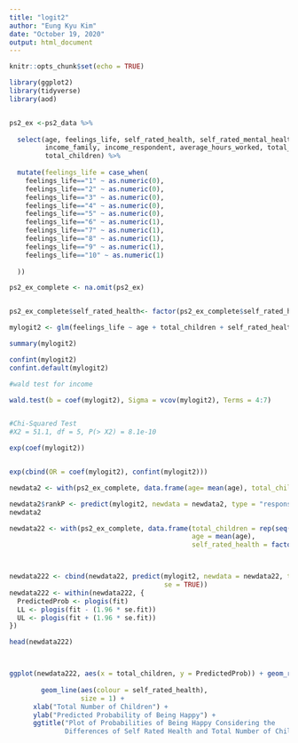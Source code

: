 ---
title: "logit2"
author: "Eung Kyu Kim"
date: "October 19, 2020"
output: html_document
---

```{r setup, include=FALSE}
knitr::opts_chunk$set(echo = TRUE)
```


```{r}



library(ggplot2)
library(tidyverse)
library(aod)


ps2_ex <-ps2_data %>%
  
  select(age, feelings_life, self_rated_health, self_rated_mental_health, 
         income_family, income_respondent, average_hours_worked, total_children, 
         total_children) %>%
  
  mutate(feelings_life = case_when(
    feelings_life=="1" ~ as.numeric(0),
    feelings_life=="2" ~ as.numeric(0),
    feelings_life=="3" ~ as.numeric(0),
    feelings_life=="4" ~ as.numeric(0),
    feelings_life=="5" ~ as.numeric(0),
    feelings_life=="6" ~ as.numeric(1),
    feelings_life=="7" ~ as.numeric(1),
    feelings_life=="8" ~ as.numeric(1),
    feelings_life=="9" ~ as.numeric(1),
    feelings_life=="10" ~ as.numeric(1)
    
  ))

ps2_ex_complete <- na.omit(ps2_ex)


ps2_ex_complete$self_rated_health<- factor(ps2_ex_complete$self_rated_health)

mylogit2 <- glm(feelings_life ~ age + total_children + self_rated_health, data = ps2_ex_complete, family = "binomial")

summary(mylogit2)

```


```{r}
confint(mylogit2)
confint.default(mylogit2)
```

```{r}
#wald test for income

wald.test(b = coef(mylogit2), Sigma = vcov(mylogit2), Terms = 4:7)


#Chi-Squared Test
#X2 = 51.1, df = 5, P(> X2) = 8.1e-10
```
```{r}
exp(coef(mylogit2))


exp(cbind(OR = coef(mylogit2), confint(mylogit2)))
```

```{r}

newdata2 <- with(ps2_ex_complete, data.frame(age= mean(age), total_children = mean(total_children), self_rated_health = factor(1:5)))

newdata2$rankP <- predict(mylogit2, newdata = newdata2, type = "response")
newdata2
```




```{r}
newdata22 <- with(ps2_ex_complete, data.frame(total_children = rep(seq(from = 0, to = 9, length.out= 10),5), 
                                              age = mean(age),
                                              self_rated_health = factor(rep(1:5, each = 100))))



newdata222 <- cbind(newdata22, predict(mylogit2, newdata = newdata22, type = "link",
                                       se = TRUE))
newdata222 <- within(newdata222, {
  PredictedProb <- plogis(fit)
  LL <- plogis(fit - (1.96 * se.fit))
  UL <- plogis(fit + (1.96 * se.fit))
})

head(newdata222)



ggplot(newdata222, aes(x = total_children, y = PredictedProb)) + geom_ribbon (aes(ymin = LL,
                                                                       ymax = UL, fill = self_rated_health), alpha = 0.2) +
        geom_line(aes(colour = self_rated_health),
                  size = 1) +
      xlab("Total Number of Children") +
      ylab("Predicted Probability of Being Happy") +
      ggtitle("Plot of Probabilities of Being Happy Considering the 
              Differences of Self Rated Health and Total Number of Children ")
```